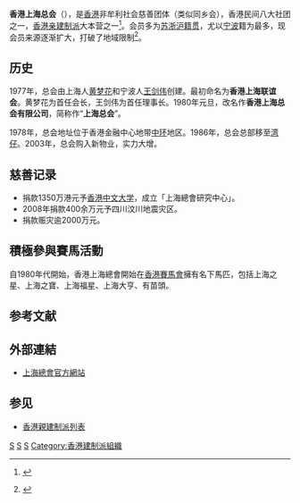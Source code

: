'''香港上海总会'''（{{lang-en|'''Shanghai Fraternity Association Hong Kong Limited'''}}），是[[香港|香港]]非牟利社会慈善团体（类似同乡会），香港民间八大社团之一，[[建制派_(香港)|香港亲建制派]]大本营之一<ref name="爱国爱港四大会所">{{cite web |url = http://eastweek.my-magazine.me/index.php?aid=7884 |title = 爱国爱港四大会所 |website = [[东周网|东周网]] |author = 蔡子強 |date = 82010-08-10 |accessdate = 2012-07-08 |language = zh-hans |archive-date = 2016-03-08 |archive-url = https://web.archive.org/web/20160308031407/http://eastweek.my-magazine.me/index.php?aid=7884 |dead-url = no }} {{Wayback|url=http://eastweek.my-magazine.me/index.php?aid=7884 |date=20160308031407 }}</ref>。会员多为[[江苏|苏]][[浙江|浙]][[上海|沪]][[籍贯|籍贯]]，尤以[[宁波|宁波]]籍为最多，现会员来源逐渐扩大，打破了地域限制<ref name="香港上海总会">{{cite web |url = http://www.shfa.com.hk/introduction_history.php |title = 上海总会历史 history |publisher = 香港上海总会 |accessdate = 2012年7月8日 |language = zh-hant }}{{dead link|date=2017年11月 |bot=InternetArchiveBot |fix-attempted=yes }}</ref>。

==历史==
1977年，总会由上海人[[黄梦花|黄梦花]]和宁波人[[王剑伟|王剑伟]]创建。最初命名为'''香港上海联谊会'''。黄梦花为首任会长，王剑伟为首任理事长。1980年元旦，改名作'''香港上海总会有限公司'''，简称作“'''上海总会'''”。

1978年，总会地址位于香港金融中心地带[[中环|中环]]地区。1986年，总会总部移至[[湾仔|湾仔]]。2003年，总会购入新物业，实力大增。

== 慈善记录 ==
* 捐款1350万港元予[[香港中文大学|香港中文大学]]，成立「上海總會研究中心」。
* 2008年捐款400余万元予四川汶川地震灾区。
* 捐款赈灾逾2000万元。

==積極參與賽馬活動==
自1980年代開始，香港上海總會開始在[[香港賽馬會|香港賽馬會]]擁有名下馬匹，包括上海之星、上海之寶、上海福星、上海大亨、有苗頭。

== 参考文献 ==
{{Reflist}}

== 外部連結 ==
* [http://www.shfa.com.hk/ 上海總會官方網站]{{Wayback|url=http://www.shfa.com.hk/ |date=20201023205629 }}{{zh-hk}}

== 参见 ==
* [[香港親建制派列表|香港親建制派列表]]

[[Category:香港僑胞組織|S]]
[[Category:香港历史|S]]
[[Category:宁波商帮|S]]
[[Category:香港建制派組織|Category:香港建制派組織]]